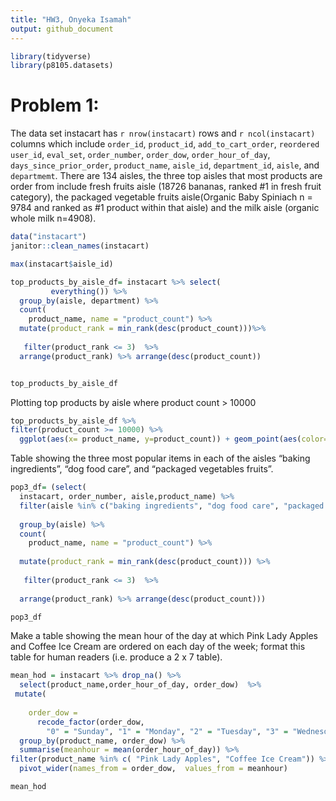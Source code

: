 ```yaml
---
title: "HW3, Onyeka Isamah"
output: github_document
---
```


```r

library(tidyverse)
library(p8105.datasets)
```


# Problem 1:
The data set instacart has `r nrow(instacart) ` rows and `r ncol(instacart)` columns which include `order_id`, `product_id`, `add_to_cart_order`, `reordered user_id`, `eval_set`, `order_number`, `order_dow`, `order_hour_of_day`, `days_since_prior_order`, `product_name`, `aisle_id`, `department_id`, `aisle`, and `departmemt`. There are 134 aisles, the three top aisles that most products are order from include fresh fruits aisle (18726 bananas, ranked #1 in fresh fruit category), the packaged vegetable fruits aisle(Organic Baby Spiniach n = 9784 and ranked as #1 product within that aisle) and the milk aisle (organic whole milk n=4908).

```r
data("instacart")
janitor::clean_names(instacart)
```

```r
max(instacart$aisle_id)
```

```r
top_products_by_aisle_df= instacart %>% select(
         everything()) %>% 
  group_by(aisle, department) %>% 
  count(
    product_name, name = "product_count") %>% 
  mutate(product_rank = min_rank(desc(product_count)))%>% 
 
   filter(product_rank <= 3)  %>% 
  arrange(product_rank) %>% arrange(desc(product_count)) 


top_products_by_aisle_df
```
 Plotting top products by aisle where product count > 10000
```r
top_products_by_aisle_df %>% 
filter(product_count >= 10000) %>% 
  ggplot(aes(x= product_name, y=product_count)) + geom_point(aes(color= aisle))
```


Table showing the three most popular items in each of the aisles “baking ingredients”, “dog food care”, and “packaged vegetables fruits”.

```r
pop3_df= (select(
  instacart, order_number, aisle,product_name) %>% 
  filter(aisle %in% c("baking ingredients", "dog food care", "packaged vegetables fruits")) %>% 
  
  group_by(aisle) %>% 
  count(
    product_name, name = "product_count") %>% 
    
  mutate(product_rank = min_rank(desc(product_count))) %>% 
    
   filter(product_rank <= 3)  %>% 
    
  arrange(product_rank) %>% arrange(desc(product_count)))

pop3_df
```

Make a table showing the mean hour of the day at which Pink Lady Apples and Coffee Ice Cream are ordered on each day of the week; format this table for human readers (i.e. produce a 2 x 7 table).

```r
mean_hod = instacart %>% drop_na() %>% 
  select(product_name,order_hour_of_day, order_dow)  %>% 
 mutate(
    
    order_dow = 
      recode_factor(order_dow,
        "0" = "Sunday", "1" = "Monday", "2" = "Tuesday", "3" = "Wednesday", "4"= "Thursday", "5" = "Friday", "6" = "Saturday")) %>% 
  group_by(product_name, order_dow) %>% 
  summarise(meanhour = mean(order_hour_of_day)) %>% 
filter(product_name %in% c( "Pink Lady Apples", "Coffee Ice Cream")) %>% 
  pivot_wider(names_from = order_dow,  values_from = meanhour) 

mean_hod
```